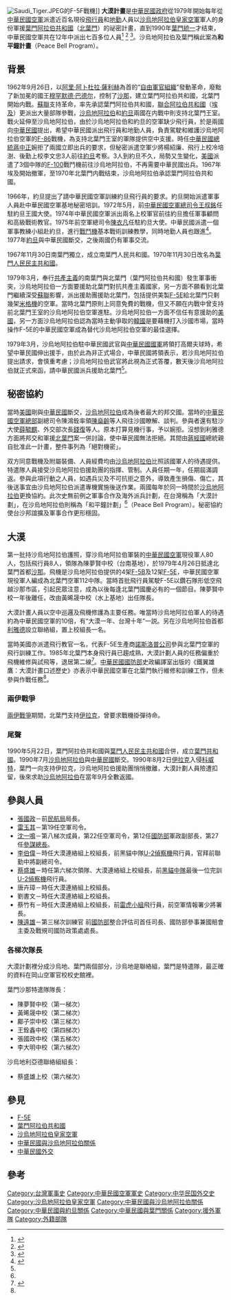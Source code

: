 {{noteTA
|1=zh-hans:沙特阿拉伯;zh-hant:沙烏地阿拉伯;zh-tw:沙烏地阿拉伯;zh-hk:沙特阿拉伯;zh-sg:沙地阿拉伯;zh-cn:沙特阿拉伯;zh-mo:沙特阿拉伯;
| 2=zh-hans:萨那;zh-hk:薩那;zh-tw:沙那;
| 3=zh-cn:阿拉伯也门共和国;zh-tw:葉門阿拉伯共和國;zh-hk:阿拉伯也門共和國;
| 4=zh-cn:也门民主人民共和国;zh-tw:葉門人民民主共和國;zh-hk:也門民主人民共和國;
| 5=zh-cn:北也门;zh-tw:北葉門;zh-hk:北也門;
| 6=zh-cn:南也门;zh-tw:南葉門;zh-hk:南也門;
}}
[[File:Saudi_Tiger.JPEG|thumb]]的F-5F戰機]]
'''大漠計畫'''是[[中華民國政府|中華民國政府]]從1979年開始每年從[[中華民國空軍|中華民國空軍]]派遣近百名現役[[飛行員|飛行員]]和[[地勤|地勤]]人員以[[沙烏地阿拉伯皇家空軍|沙烏地阿拉伯皇家空軍]]軍人的身份軍援[[葉門阿拉伯共和國|葉門阿拉伯共和國]]（[[北葉門|北葉門]]）的祕密計畫，直到1990年[[葉門統一|葉門統一]]才结束，中華民國空軍共在12年中派出七百多位人員<ref name="劉忠武">{{cite book|title=大漠案揭密：中華民國兵援外交祕史|author=劉忠武|publisher=智庫文化|ISBN=9867264096}}</ref>
<ref name="羅添斌">{{cite book|title=失落的大漠中隊：中華民國空軍的祕密任務|author=羅添斌|publisher=麥田出版|ISBN=9577087450}}</ref>
<ref name="鐵翼雄鷹">{{cite book|title=鐵翼雄鷹：大漠計畫口述歷史|author=曾瓊葉|publisher=國防部史政編譯室|ISBN=9789860258073|date=2010}}</ref>。沙烏地阿拉伯及葉門稱此案為'''和平鐘計畫'''（Peace Bell Program）。

== 背景 ==
1962年9月26日，以[[阿里·阿卜杜拉·薩利赫|阿里·阿卜杜拉·薩利赫]]為首的“[[自由軍官組織|自由軍官組織]]”發動革命，廢黜了新加冕的國王[[也门穆塔瓦基利亚王国|穆罕默德·巴德尔]]，控制了[[沙那|沙那]]，建立葉門阿拉伯共和國，北葉門開始内戰。[[蘇聯|蘇聯]]支持革命，率先承認葉門阿拉伯共和國，[[聯合阿拉伯共和國|聯合阿拉伯共和國]]（[[埃及|埃及]]）更派出大量部隊參戰，[[沙烏地阿拉伯|沙烏地阿拉伯]]和[[約旦|約旦]]兩國在内戰中則支持北葉門王室。戰火延伸至沙烏地阿拉伯，由於沙烏地阿拉伯和約旦的空軍缺少飛行員，於是兩國向[[中華民國|中華民國]]提出，希望中華民國派出飛行員和地勤人員，負責駕駛和維護沙烏地阿拉伯空軍的[[F-86|F-86]]戰機，為支持北葉門王室的軍隊提供空中支援。時任[[中華民國總統|中華民國總統]][[蔣中正|蔣中正]]婉拒了兩國立即出兵的要求，但秘密派遣空軍少將楊紹廉、飛行上校冷培澍、後勤上校李文忠3人前往[[約旦|約旦]]考察。3人到約旦不久，局勢又生變化，[[美國|美國]]派遣了3個中隊的[[F-100|F-100]]戰鬥機前往沙烏地阿拉伯，不再需要中華民國出兵。1967年埃及開始撤軍，至1970年北葉門内戰结束，沙烏地阿拉伯承認葉門阿拉伯共和國。

1966年，約旦提出了請中華民國空軍訓練約旦飛行員的要求。約旦開始派遣軍事人員赴中華民國空軍基地秘密培訓。1972年5月，前[[中華民國空軍總司令|中華民國空軍總司令]][[王叔銘|王叔銘]]任駐約旦王國大使。1974年中華民國空軍派出兩名上校軍官前往約旦擔任軍事顧問和高級戰術教官。1975年前空軍總司令[[陳衣凡|陳衣凡]]任駐約旦大使。中華民國派遣一個軍事教練小組赴約旦，進行[[戰鬥機|戰鬥機]]基本戰術訓練教學，同時地勤人員也跟進<ref>{{cite news|url=http://news.ifeng.com/history/shijieshi/201001/0122_7182_1521217.shtml|title=沙特曾向台灣借兵 臺軍秘密介入南北葉門衝突|publisher=環球時報|date=2010年1月22日|accessdate=2016年5月18日|archive-date=2017年1月12日|archive-url=https://web.archive.org/web/20170112154144/http://news.ifeng.com/history/shijieshi/201001/0122_7182_1521217.shtml|dead-url=no}}</ref>。1977年[[約旦|約旦]]與中華民國斷交，之後兩國仍有軍事交流。

1967年11月30日南葉門獨立，成立南葉門人民共和國。1970年11月30日改名為[[葉門人民民主共和國|葉門人民民主共和國]]。

1979年3月，奉行[[共產主義|共產主義]]的南葉門與北葉門（葉門阿拉伯共和國）發生軍事衝突，沙烏地阿拉伯一方面要援助北葉門對抗共產主義國家，另一方面不願看到北葉門繼續深受[[蘇聯|蘇聯]]影響，派出援助團援助北葉門，包括提供美製[[F-5E|F-5E]]給北葉門只剩幾架[[俄羅斯米格航空器集團|米格機]]的空軍。當時北葉門原則上同意免費的戰機，但又不願在内戰中曾支持前北葉門王室的沙烏地阿拉伯空軍進駐。沙烏地阿拉伯一方面不信任有意援助的[[美國|美國]]，另一方面沙烏地阿拉伯認為當時主動爭取的[[韓國|韓國]]是要藉機打入沙國市場，當時操作F-5E的中華民國空軍成為替代沙烏地阿拉伯空軍的最佳選擇。

1979年3月，沙烏地阿拉伯駐中華民國武官與[[中華民國國軍|中華民國國軍]]將領打高爾夫球時，希望中華民國伸出援手，由於此為非正式場合，中華民國將領表示，若沙烏地阿拉伯提出請求，會慎重考慮；沙烏地阿拉伯武官將此視為正式答覆，數天後沙烏地阿拉伯就正式來函，請中華民國派兵援助北葉門<ref name="鐵翼雄鷹"/>。

== 秘密協約 ==
當時[[美國|美國]]剛與[[中華民國|中華民國]]斷交，[[沙烏地阿拉伯|沙烏地阿拉伯]]成為後者最大的邦交國。當時的[[國防部空軍司令部|中華民國空軍總部]]副總司令陳鴻銓率領[[陳燊齡|陳燊齡]]等人飛往沙國瞭解、談判。參與者還有駐沙大使[[薛毓麒|薛毓麒]]、外交部次長[[錢復|錢復]]等人。原本打算見機行事，予以婉拒。沒想到利雅德方面將邦交和軍援[[北葉門|北葉門]]案一併討論，使中華民國無法拒絕。其間由[[蔣經國|蔣經國]]總統親自批准此一計畫，整件事列為「絕對機密」。

双方同意戰機及附屬裝備、人員經費均由[[沙烏地阿拉伯|沙烏地阿拉伯]]比照該國軍人的待遇提供。特遣隊人員接受沙烏地阿拉伯援助團的指揮、管制。人員任期一年，任期屆滿調返。參與此項行動之人員，如遇兵災及不可抗拒之意外，導致產生損傷、傷亡，其後送事宜由沙烏地阿拉伯派遣專機實施後送作業。兩國每年於同一時間於[[沙烏地阿拉伯|沙烏地阿拉伯]]更換協約。此次史無前例之軍事合作及海外派兵計劃，在台灣稱為「大漠計劃」，在沙烏地阿拉伯則稱為「和平鐘計劃」<ref name="羅添斌"/>（Peace Bell Program）。秘密協約使台沙邦誼擴及軍事合作更形穩固。

== 大漠 ==
第一批持沙烏地阿拉伯護照，穿沙烏地阿拉伯軍裝的[[中華民國空軍|中華民國空軍]]現役軍人80人，包括飛行員8人，領隊為陳夢賢中校（台南基地），於1979年4月26日抵達北葉門首都[[沙那|沙那]]。飛機是沙烏地阿拉伯提供的4架[[T-38教練機|F-5B]]及12架[[F-5E|F-5E]]，中華民國空軍現役軍人編成為北葉門空軍112中隊。當時首批飛行員駕駛F-5E以鑽石隊形低空飛越沙那市區，引起民眾注意，成為以後每逢北葉門國慶必有的一個節目。陳夢賢中校一年後離任，改由黃晞晟中校（水上基地）出任隊長。

大漠計畫人員以空中巡邏及飛機修護為主要任務。唯當時沙烏地阿拉伯軍人的待遇約為中華民國空軍的10倍，有“大漠一年、台灣十年”一説。另在沙烏地阿拉伯首都[[利雅德|利雅德]]設立聯絡組，置上校組長一名。

當時美國亦派遣飛行教官一名，代表F-5E生產商[[諾斯洛普公司|諾斯洛普公司]]參與北葉門空軍的飛行訓練工作。1985年北葉門本身飛行員已趨成熟，大漠計劃人員的任務偏重於飛機維修與試飛等，退居第二線<ref>
{{cite news|url=http://www.twgc.org/viewthread.php?tid=1649|title=陳燊齡《回首來時路》揭密 大漠飛鷹 我空軍曾為北葉作戰|publisher=[[中國時報|中國時報]]|date=2009-10-01}}{{dead link|date=2017年12月 |bot=InternetArchiveBot |fix-attempted=yes }}</ref>。[[中華民國國防部|中華民國國防部]]史政編譯室出版的《鐵翼雄鷹：大漠計畫口述歷史》亦表示中華民國空軍在北葉門執行維修和訓練工作，但未參與作戰任務<ref name="鐵翼雄鷹"/>。

=== 兩伊戰爭 ===
[[兩伊戰爭|兩伊戰爭]]期間，北葉門支持[[伊拉克|伊拉克]]，曾要求戰機掛彈待命。

=== 尾聲 ===
1990年5月22日，葉門阿拉伯共和國與[[葉門人民民主共和國|葉門人民民主共和國]]合併，成立[[葉門共和國|葉門共和國]]。1990年7月[[沙烏地阿拉伯|沙烏地阿拉伯]]與[[中華民國|中華民國]]斷交。1990年8月2日[[伊拉克|伊拉克]]入侵[[科威特|科威特]]，葉門一向支持伊拉克，沙烏地阿拉伯援助團悄悄撤離，大漠計劃人員險遭扣留，後來求助[[沙烏地阿拉伯|沙烏地阿拉伯]]在當年9月全數返國。

== 參與人員 ==
*[[張國政_(台灣官員)|張國政]]－前[[民航局|民航局]]局長。
*[[雷玉其|雷玉其]]－第19任空軍司令。
*[[沈一鳴_(臺灣軍事將領)|沈一鳴]]－第八梯次成員，第22任空軍司令，第12任[[中華民國國防部|國防部]]軍政副部長，第27任[[國防部參謀本部#憲政時期_2|參謀總長]]。
*[[李伯偉|李伯偉]]－時任大漠連絡組上校組長，前黑貓中隊[[U-2偵察機|U-2偵察機]]飛行員，官拜前聯勤中將副總司令。
*[[蔡盛雄|蔡盛雄]]－時任第六梯次領隊、大漠連絡組上校組長，前[[黑貓中隊|黑貓中隊]]最後一位完訓[[U-2偵察機|U-2偵察機]]飛行員。
*唐卉璋－時任大漠連絡組上校組長。
*劉書文－時任大漠連絡組上校組長。
*蔡竹有－時任大漠連絡組上校組長，前[[雷虎小組|雷虎小組]]飛行員，前空軍情報署少將署長。
*[[陳遠雄|陳遠雄]]－第三梯次訓練官 前[[中華民國國防部|國防部]]整合評估司首任司長、國防部參事兼國賠會主委及戰規司國防政策處處長。

=== 各梯次隊長 ===
大漠計劃裡分成沙烏地、葉門兩個部分，沙烏地是聯絡組，葉門是特遣隊，最正確的資料在岡山空軍官校校史館裡。

葉門沙那特遣隊隊長：
*陳夢賢中校（第一梯次）
*黃晞晟中校（第二梯次）
*鄺子崇中校（第三梯次）
*王銓鑫中校（第四梯次）
*張國政中校（第五梯次）
*李大明中校（第六梯次）

沙烏地利亞德聯絡組組長：
*蔡盛雄上校（第六梯次）

== 參見 ==
*[[F-5E|F-5E]]
*[[葉門阿拉伯共和國|葉門阿拉伯共和國]]
*[[沙烏地阿拉伯皇家空軍|沙烏地阿拉伯皇家空軍]]
*[[中華民國與沙烏地阿拉伯關係|中華民國與沙烏地阿拉伯關係]]
*[[中華民國外交|中華民國外交]]

== 參考 ==
{{reflist}}

{{中華民國與沙烏地阿拉伯關係}}
{{中華民國與約旦關係}}
{{中華民國與葉門關係}}
{{嚴家淦政府和蔣經國政府時期中華民國外交}}

[[Category:台灣軍事史|Category:台灣軍事史]]
[[Category:中華民國空軍軍史|Category:中華民國空軍軍史]]
[[Category:中华民国外交史|Category:中华民国外交史]]
[[Category:沙烏地阿拉伯皇家空軍|Category:沙烏地阿拉伯皇家空軍]]
[[Category:中華民國與沙烏地阿拉伯關係|Category:中華民國與沙烏地阿拉伯關係]]
[[Category:中華民國與約旦關係|Category:中華民國與約旦關係]]
[[Category:中華民國與葉門關係|Category:中華民國與葉門關係]]
[[Category:援外軍隊|Category:援外軍隊]]
[[Category:外籍部隊|Category:外籍部隊]]